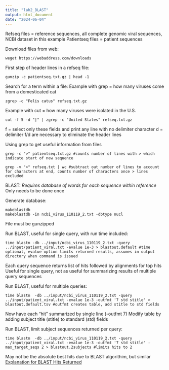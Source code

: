 ```yaml
---
title: "lab2_BLAST"
output: html_document
date: "2024-06-04"
---
```

Refseq files = reference sequences, all complete genomic viral sequences, NCBI dataset in this example
Patientseq files = patient sequences

Download files from web:
```
weget https://webaddress.com/downloads
```

First step of header lines in a refseq file:
```
gunzip -c patientseq.txt.gz | head -1
```

Search for a term within a file:
Example with grep = how many viruses come from a domesticated cat
```
zgrep -c "Felis catus" refseq.txt.gz
```

Example with cut = how many viruses were isolated in the U.S.
```
cut -f 5 -d "|" | zgrep -c "United States" refseq.txt.gz
```
f = select only these fields and print any line with no delimiter character
d = delimiter
f/d are necessary to eliminate the header lines

Using grep to get useful information from files 
```
grep -c ">" patientseq.txt.gz #counts number of lines with > which indicate start of new sequence
```

```
grep -v ">" refseq.txt | wc #subtract out number of lines to account for characters at end, counts number of characters once > lines excluded
```

BLAST:
*Requires database of words for each sequence within reference
*Only needs to be done once

Generate database:
```
makeblastdb
makeblastdb -in ncbi_virus_110119_2.txt -dbtype nucl 
```
File must be gunzipped

Run BLAST, useful for single query, with run time included:
```
time blastn -db ../input/ncbi_virus_110119_2.txt -query ../input/patient_viral.txt -evalue 1e-3 > blastout.default #time optional, evalue option limits returned results, assumes in output directory when command is issued
```
Each query sequence returns list of hits followed by alignments for top hits
Useful for single query, not as useful for summarizing results of multiple query sequences

Run BLAST, useful for multiple queries:
```
time blastn  -db ../input/ncbi_virus_110119_2.txt -query ../input/patient_viral.txt -evalue 1e-3 -outfmt '7 std stitle' > blastout.default.tsv #outfmt creates table, add stitle to std fields
```
Now have each "hit" summarized by single line (-outfmt 7)
Modify table by adding subject title (stitle) to standard (std) fields

Run BLAST, limit subject sequences returned per query:
```
time blastn  -db ../input/ncbi_virus_110119_2.txt -query ../input/patient_viral.txt -evalue 1e-3 -outfmt '7 std stitle' -max_target_seqs 2 > blastout.2subjects #limits hits to 2
```
May not be the absolute best hits due to BLAST algorithim, but similar
[Explanation for BLAST Hits Returned](https://blastedbio.blogspot.com/2018/11/blast-max-alignment-limits-repartee-two.html)



